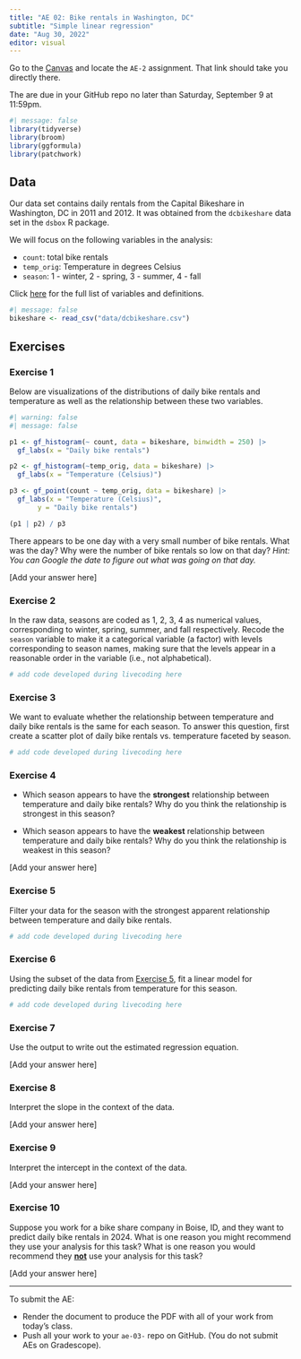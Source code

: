 ```yaml
---
title: "AE 02: Bike rentals in Washington, DC"
subtitle: "Simple linear regression"
date: "Aug 30, 2022"
editor: visual
---
```


::: callout-important
Go to the [Canvas](https://cofi.instructure.com/courses/15692/assignments/180578) and locate the `AE-2` assignment. That link should take you directly there.

The  are due in your GitHub repo no later than Saturday, September 9 at 11:59pm.
:::

```r
#| message: false
library(tidyverse)
library(broom)
library(ggformula)
library(patchwork)
```

## Data

Our data set contains daily rentals from the Capital Bikeshare in Washington, DC in 2011 and 2012. It was obtained from the `dcbikeshare` data set in the `dsbox` R package.

We will focus on the following variables in the analysis:

-   `count`: total bike rentals
-   `temp_orig`: Temperature in degrees Celsius
-   `season`: 1 - winter, 2 - spring, 3 - summer, 4 - fall

Click [here](https://rstudio-education.github.io/dsbox/reference/dcbikeshare.html) for the full list of variables and definitions.

```r
#| message: false
bikeshare <- read_csv("data/dcbikeshare.csv")
```

## Exercises

### Exercise 1

Below are visualizations of the distributions of daily bike rentals and temperature as well as the relationship between these two variables.

```r
#| warning: false
#| message: false

p1 <- gf_histogram(~ count, data = bikeshare, binwidth = 250) |> 
  gf_labs(x = "Daily bike rentals")

p2 <- gf_histogram(~temp_orig, data = bikeshare) |>  
  gf_labs(x = "Temperature (Celsius)")

p3 <- gf_point(count ~ temp_orig, data = bikeshare) |> 
  gf_labs(x = "Temperature (Celsius)", 
       y = "Daily bike rentals")

(p1 | p2) / p3
```

::: {.callout-note appearance="minimal" icon="false"}
There appears to be one day with a very small number of bike rentals. What was the day? Why were the number of bike rentals so low on that day? *Hint: You can Google the date to figure out what was going on that day.*
:::

\[Add your answer here\]

### Exercise 2

::: {.callout-note appearance="minimal" icon="false"}
In the raw data, seasons are coded as 1, 2, 3, 4 as numerical values, corresponding to winter, spring, summer, and fall respectively. Recode the `season` variable to make it a categorical variable (a factor) with levels corresponding to season names, making sure that the levels appear in a reasonable order in the variable (i.e., not alphabetical).
:::

```r
# add code developed during livecoding here
```

### Exercise 3

::: {.callout-note appearance="minimal" icon="false"}
We want to evaluate whether the relationship between temperature and daily bike rentals is the same for each season. To answer this question, first create a scatter plot of daily bike rentals vs. temperature faceted by season.
:::

```r
# add code developed during livecoding here
```

### Exercise 4

::: {.callout-note appearance="minimal" icon="false"}
-   Which season appears to have the **strongest** relationship between temperature and daily bike rentals? Why do you think the relationship is strongest in this season?

-   Which season appears to have the **weakest** relationship between temperature and daily bike rentals? Why do you think the relationship is weakest in this season?
:::

\[Add your answer here\]

### Exercise 5 {data-link="Exercise 10"}

::: {.callout-note appearance="minimal" icon="false"}
Filter your data for the season with the strongest apparent relationship between temperature and daily bike rentals.
:::

```r
# add code developed during livecoding here
```

### Exercise 6

::: {.callout-note appearance="minimal" icon="false"}
Using the subset of the data from [Exercise 5], fit a linear model for predicting daily bike rentals from temperature for this season.
:::

```r
# add code developed during livecoding here
```

### Exercise 7

::: {.callout-note appearance="minimal" icon="false"}
Use the output to write out the estimated regression equation.
:::

\[Add your answer here\]

### Exercise 8

::: {.callout-note appearance="minimal" icon="false"}
Interpret the slope in the context of the data.
:::

\[Add your answer here\]

### Exercise 9

::: {.callout-note appearance="minimal"}
Interpret the intercept in the context of the data.
:::

\[Add your answer here\]

### Exercise 10

::: {.callout-note appearance="minimal" icon="false"}
Suppose you work for a bike share company in Boise, ID, and they want to predict daily bike rentals in 2024. What is one reason you might recommend they use your analysis for this task? What is one reason you would recommend they [**not**]{.underline} use your analysis for this task?
:::

\[Add your answer here\]

------------------------------------------------------------------------

::: callout-important
To submit the AE:

-   Render the document to produce the PDF with all of your work from today's class.
-   Push all your work to your `ae-03-` repo on GitHub. (You do not submit AEs on Gradescope).
:::
